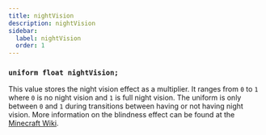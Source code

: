 ```yaml
---
title: nightVision
description: nightVision
sidebar:
  label: nightVision
  order: 1
---
```


### `uniform float nightVision;`

This value stores the night vision effect as a multiplier. It ranges from `0` to `1` where `0` is no night vision and `1` is full night vision. The uniform is only between `0` and `1` during transitions between having or not having night vision. More information on the blindness effect can be found at the [Minecraft Wiki](https://minecraft.wiki/w/Night_Vision).